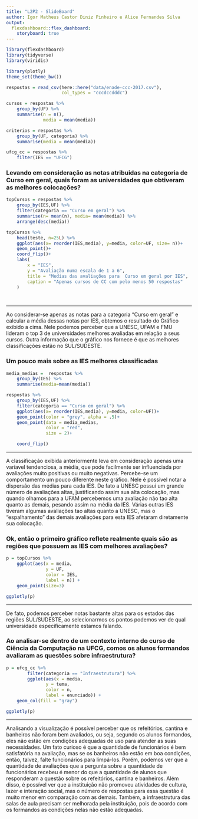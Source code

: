 ```yaml
---
title: "L2P2 - SlideBoard"
author: Igor Matheus Castor Diniz Pinheiro e Alice Fernandes Silva
output: 
  flexdashboard::flex_dashboard:
    storyboard: true
---
```


```r
library(flexdashboard)
library(tidyverse)
library(viridis)

library(plotly)
theme_set(theme_bw())

respostas = read_csv(here::here("data/enade-ccc-2017.csv"),
                     col_types = "cccdccdddc")

cursos = respostas %>% 
    group_by(UF) %>% 
    summarise(n = n(), 
              media = mean(media))

criterios = respostas %>% 
    group_by(UF, categoria) %>% 
    summarise(media = mean(media))

ufcg_cc = respostas %>% 
    filter(IES == "UFCG")

```

### Levando em consideração as notas atribuidas na categoria de Curso em geral, quais foram as universidades que obtiveram as melhores colocações?
```r

topCursos = respostas %>% 
    group_by(IES,UF) %>% 
    filter(categoria == "Curso em geral") %>% 
    summarise(n= mean(n), media= mean(media)) %>% 
    arrange(desc(media))

topCursos %>% 
    head(teste, n=25L) %>% 
    ggplot(aes(x= reorder(IES,media), y=media, color=UF, size= n))+
    geom_point()+
    coord_flip()+
    labs(
        x = "IES",
        y = "Avaliação numa escala de 1 a 6",
        title = "Medias das avaliações para  Curso em geral por IES",
        caption = "Apenas cursos de CC com pelo menos 50 respostas"
    )

    
```

***

Ao considerar-se apenas as notas para a categoria "Curso em geral" e calcular a média dessas notas por IES, obtemos o resultado do Gráfico exibido a cima. Nele podemos perceber que a UNESC, UFAM e FMU lideram o top 3 de universidades melhores avaliadas em relação a seus cursos. Outra informação que o gráfico nos fornece é que as melhores classificações estão no SUL/SUDESTE.

### Um pouco mais sobre as IES melhores classificadas 
```r
media_medias =  respostas %>% 
    group_by(IES) %>% 
    summarise(media=mean(media))

respostas %>% 
    group_by(IES,UF) %>% 
    filter(categoria == "Curso em geral") %>% 
    ggplot(aes(x= reorder(IES,media), y=media, color=UF))+
    geom_point(color = "grey", alpha = .5)+
    geom_point(data = media_medias, 
               color = "red", 
               size = 2)+

    coord_flip()

```

***

A classificação exibida anteriormente leva em consideração apenas uma varíavel tendenciosa, a média, que pode facilmente ser influenciada por avaliações muito positivas ou muito negativas. Percebe-se um comportamento um pouco diferente neste gráfico. Nele é possivel notar a dispersão das médias para cada IES. De fato a UNESC possui um grande número de avaliações altas, justificando assim sua alta colocação, mas quando olhamos para a UFAM percebemos uma avaliação não tao alta quanto as demais, pesando assim na média da IES. Várias outras IES tiveram algumas avaliações tao altas quanto a UNESC, mas o "espalhamento" das demais avaliações para esta IES afetaram diretamente sua colocação.

### Ok, então o primeiro gráfico reflete realmente quais são as regiões que possuem as IES com melhores avaliações?

```r
p = topCursos %>% 
    ggplot(aes(x = media, 
               y = UF, 
               color = IES, 
               label = n)) + 
    geom_point(size=3)

ggplotly(p)
```

***

De fato, podemos perceber notas bastante altas para os estados das regiões SUL/SUDESTE, ao selecionarmos os pontos podemos ver de qual universidade especificamente estamos falando.

### Ao analisar-se dentro de um contexto interno do curso de Ciência da Computação na UFCG, comos os alunos formandos avaliaram as questões sobre infraestrutura?

```r
p = ufcg_cc %>% 
        filter(categoria == "Infraestrutura") %>%  
        ggplot(aes(x = media, 
               y = tema, 
               color = n, 
               label = enunciado)) + 
    geom_col(fill = "gray")

ggplotly(p)

```

***
Analisando a visualização é possível perceber que os refeitórios, cantina e banheiros não foram bem avaliados, ou seja, segundo os alunos formandos, eles não estão em condições adequadas de uso para atender as suas necessidades. Um fato curioso é que a quantidade de funcionários é bem satisfatória na avaliação, mas se os banheiros não estão em boa condições, então, talvez, falte funcionários para limpá-los. Porém, podemos ver que a quantidade de avaliações que a pergunta sobre a quantidade de funcionários recebeu é menor do que a quantidade de alunos que responderam a questão sobre os refeitórios, cantina e banheiros.
Além disso, é possível ver que a instituição não promoveu atividades de cultura, lazer e interação social, mas o número de respostas para essa questão é muito menor em comparação com as demais.
Também, a infraestrutura das salas de aula precisam ser melhorada pela instituição, pois de acordo com os formandos as condições nelas não estão adequadas.